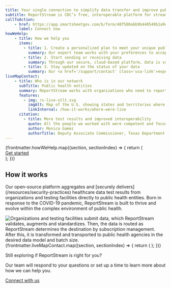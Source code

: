 ```yaml
---
title: Your single connection to simplify data transfer and improve public health
subtitle: ReportStream is CDC’s free, interoperable platform for streamlining public health reporting. We navigate unique, complex requirements and work to make sure your data gets where it needs to be.
callToAction:
    - href: https://app.smartsheetgov.com/b/form/48f580abb9b440549b1a9cf996ba6957
      label: Connect now
howWeHelp:
    - title: How we help you
      items:
        - title: 1. Create a personalized plan to meet your unique public health data needs
          summary: Our expert team works with your preferences to accept data in HL7, FHIR and CSV, and deliver data through multiple connection types.
        - title: 2. Start sending or receiving data
          summary: Through our secure, cloud-based platform, data is validated, routed and transformed to the correct jurisdictions in the correct formatting.
        - title: 3. Stay updated on the status of your data
          summary: Our <a href='/support/contact' class='usa-link'>expert support team</a> is on call and ready to solve any problems that arise.
liveMapContact:
    - title: Who is in our network
      subTitle: Public health entities
      summary: ReportStream works with organizations who need to report data and public health entities who need to receive data.
      features:
        - img: rs-live-stlt.svg
          imgAlt: Map of the U.S. showing states and territories where ReportStream is currently live
          linkInternal: /how-it-works/where-were-live
      citation:
        - title: More test results and improved interoperability
          quote: All the people we worked with were competent and focused. I will commend the team as to how they have continued to onboard facilities and get those lab results to us timely.  Without it, we wouldn’t have received those reports at all; or, we would have had numerous pages of faxes. This initiative really improved our interoperability.
          author: Monica Gamez
          authorTitle: Deputy Associate Commissioner, Texas Department of State Health Services
---
```


<HeroWrapper className="bg-blue-5">
    <div className="grid-container">
        {frontmatter.howWeHelp.map((section, sectionIndex) => {
            return (
                <ContentSection key={`home-${sectionIndex}`} {...section}>
                    <div className="grid-row flex-justify-center margin-bottom-2">
                        <A href={site.forms.connectWithRS.url} className="usa-button">Get started</A>
                    </div>
                </ContentSection>
            );
        })}
    </div>
</HeroWrapper>
<HeroWrapper>
    <section className="grid-container usa-section usa-prose padding-bottom-0">
        <h2 className="font-sans-xl margin-top-0">How it works</h2>
        <p className="usa-intro margin-top-4">Our open-source platform aggregates and [securely delivers](/resources/security-practices) healthcare data test results from organizations and testing facilities directly to public health entities. Born in response to the COVID-19 pandemic, ReportStream is built to thrive and evolve within the complex environment of public health.</p>
        <img
            className="margin-top-8"
            src="/assets/img/ReportStreamDiagram_2022.png"
            alt="Organizations and testing facilities submit data, which ReportStream validates, augments and standardizes. Then, the data is routed as ReportStream determines the destination by subscription management. After this, it is transformed and transported to public health agencies in the desired data model and batch size."
        />
    </section>
</HeroWrapper>
<HeroWrapper className="grid-container">
    {frontmatter.liveMapContact.map((section, sectionIndex) => {
        return (
            <LiveMap key={`livemap-${sectionIndex}`} className="usa-section margin-y-0 tablet:padding-bottom-9" {...section} />
        );
    })}
</HeroWrapper>
<HeroWrapper className="bg-blue-5">
    <section className="grid-container grid-row usa-section usa-prose flex-justify-center">
        <p className="font-sans-3xl text-bold margin-top-0">Still exploring if ReportStream is right for you?</p>
        <p className="usa-intro">Our team will respond to your questions or set up a time to learn more about how we can help you.</p>
        <A href={site.forms.connectWithRS.url} className="usa-button">Connect with us</A>
    </section>
</HeroWrapper>